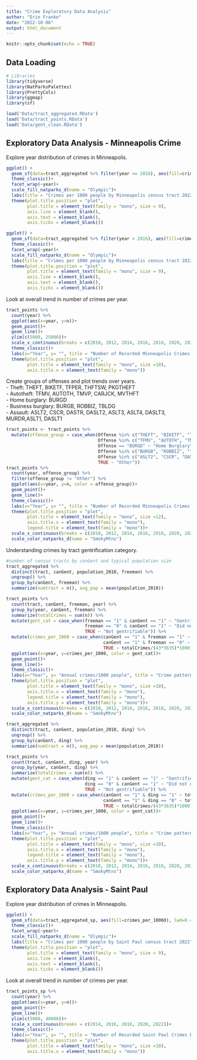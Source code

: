 ```yaml
---
title: "Crime Exploratory Data Analysis"
author: "Erin Franke"
date: "2022-10-06"
output: html_document
---
```


```r
knitr::opts_chunk$set(echo = TRUE)
```

## Data Loading 

```r
# Libraries 
library(tidyverse)
library(NatParksPalettes)
library(PrettyCols)
library(ggmap)
library(sf)

load('Data/tract_aggregated.RData')
load('Data/tract_points.RData')
load('Data/gent_clean.RData')
```

## Exploratory Data Analysis - Minneapolis Crime

Explore year distribution of crimes in Minneapolis.

```r
ggplot() +
  geom_sf(data=tract_aggregated %>% filter(year <= 2016), aes(fill=crimes_per_1000d), lwd=0.4, alpha =0.8)+
  theme_classic()+
  facet_wrap(~year)+
  scale_fill_natparks_d(name = "Olympic")+
  labs(title = "Crimes per 1000 people by Minneapolis census tract 2022", fill = "")+
  theme(plot.title.position = "plot", 
        plot.title = element_text(family = "mono", size = 9), 
        axis.line = element_blank(), 
        axis.text = element_blank(), 
        axis.ticks = element_blank())

ggplot() +
  geom_sf(data=tract_aggregated %>% filter(year > 2016), aes(fill=crimes_per_1000d), lwd=0.4, alpha =0.8)+
  theme_classic()+
  facet_wrap(~year)+
  scale_fill_natparks_d(name = "Olympic")+
  labs(title = "Crimes per 1000 people by Minneapolis census tract 2022", fill = "")+
  theme(plot.title.position = "plot", 
        plot.title = element_text(family = "mono", size = 9), 
        axis.line = element_blank(), 
        axis.text = element_blank(), 
        axis.ticks = element_blank())
```

Look at overall trend in number of crimes per year.

```r
tract_points %>%
  count(year) %>%
  ggplot(aes(x=year, y=n))+
  geom_point()+
  geom_line()+
  ylim(c(5000, 25000))+
  scale_x_continuous(breaks = c(2010, 2012, 2014, 2016, 2018, 2020, 2022))+
  theme_classic()+
  labs(x="Year", y= "", title = "Number of Recorded Minneapolis Crimes by Year")+
  theme(plot.title.position = "plot", 
        plot.title = element_text(family = "mono", size =10), 
        axis.title.x = element_text(family = "mono"))
```

Create groups of offenses and plot trends over years. \
- Theft: THEFT, BIKETF, TFPER, THFTSW, PKGTHEFT \
- Autotheft: TFMV, AUTOTH, TMVP, CARJCK, MVTHFT \
- Home burglary: BURGD \
- Business burglary: BURGB, ROBBIZ, TBLDG \
- Assault: ASLT2, CSCR, DASTR, DASLT2, ASLT3, ASLT4, DASLT3, MURDR,ASLT1, DASLT1 \

```r
tract_points <- tract_points %>%
  mutate(offense_group = case_when(Offense %in% c("THEFT", "BIKETF", "TFPER", "THFTSW", "PKGTHEFT") ~ "Theft", 
                                   Offense %in% c("TFMV", "AUTOTH", "TMVP", "CARJCK", "MVTHFT") ~ "Auto Theft",
                                   Offense == "BURGD" ~ "Home Burglary", 
                                   Offense %in% c("BURGB", "ROBBIZ", "TBLDG") ~ "Business Burglary", 
                                   Offense %in% c("ASLT2", "CSCR", "DASTR", "DASLT2", "ASLT3", "ASLT4", "DASLT3", "MURDR", "ASLT1", "DASLT1") ~ "Assault", 
                                   TRUE ~ "Other"))
tract_points %>%
  count(year, offense_group) %>%
  filter(offense_group != "Other") %>%
  ggplot(aes(x=year, y=n, color = offense_group))+
  geom_point()+
  geom_line()+
  theme_classic()+
  labs(x="Year", y= "", title = "Number of Recorded Minneapolis Crimes by Year", color = "Crime category")+
  theme(plot.title.position = "plot", 
        plot.title = element_text(family = "mono", size =12), 
        axis.title.x = element_text(family = "mono"), 
        legend.title = element_text(family = "mono"))+
  scale_x_continuous(breaks = c(2010, 2012, 2014, 2016, 2018, 2020, 2022))+
  scale_color_natparks_d(name = "SmokyMtns")
```

Understanding crimes by tract gentrification category. 

```r
#number of census tracts by canGent and typical population size
tract_aggregated %>%
  distinct(tract, canGent, population_2010, freeman) %>%
  ungroup() %>%
  group_by(canGent, freeman) %>%
  summarize(numtract = n(), avg_pop = mean(population_2010))

tract_points %>%
  count(tract, canGent, freeman, year) %>%
  group_by(year, canGent, freeman) %>%
  summarize(totalCrimes = sum(n)) %>%
  mutate(gent_cat = case_when(freeman == "1" & canGent == "1" ~ "Gentrified", 
                              freeman == "0" & canGent == "1" ~ "Did not gentrify", 
                              TRUE ~ "Not gentrifiable")) %>%
  mutate(crimes_per_1000 = case_when(canGent == "1" & freeman == "1" ~ totalCrimes/(46*3175)*1000, 
                                     canGent == "1" & freeman == "0" ~ totalCrimes/(41*4032)*1000,
                                     TRUE ~ totalCrimes/(43*3635)*1000)) %>%
  ggplot(aes(x=year, y=crimes_per_1000, color = gent_cat))+
  geom_point()+
  geom_line()+
  theme_classic()+
  labs(x="Year", y= "Annual crimes/1000 people", title = "Crime patterns by census tract gentrification category", color = "Tract category")+
  theme(plot.title.position = "plot", 
        plot.title = element_text(family = "mono", size =10), 
        axis.title.x = element_text(family = "mono"), 
        legend.title = element_text(family = "mono"), 
        axis.title.y = element_text(family = "mono"))+
  scale_x_continuous(breaks = c(2010, 2012, 2014, 2016, 2018, 2020, 2022))+
  scale_color_natparks_d(name = "SmokyMtns")

tract_aggregated %>%
  distinct(tract, canGent, population_2010, ding) %>%
  ungroup() %>%
  group_by(canGent, ding) %>%
  summarize(numtract = n(), avg_pop = mean(population_2010))

tract_points %>%
  count(tract, canGent, ding, year) %>%
  group_by(year, canGent, ding) %>%
  summarize(totalCrimes = sum(n)) %>%
  mutate(gent_cat = case_when(ding == "1" & canGent == "1" ~ "Gentrified", 
                              ding == "0" & canGent == "1" ~ "Did not gentrify", 
                              TRUE ~ "Not gentrifiable")) %>%
  mutate(crimes_per_1000 = case_when(canGent == "1" & ding == "1" ~ totalCrimes/(27*3068)*1000, 
                                     canGent == "1" & ding == "0" ~ totalCrimes/(60*3809)*1000,
                                     TRUE ~ totalCrimes/(43*3635)*1000)) %>%
  ggplot(aes(x=year, y=crimes_per_1000, color = gent_cat))+
  geom_point()+
  geom_line()+
  theme_classic()+
  labs(x="Year", y= "Annual crimes/1000 people", title = "Crime patterns by census tract gentrification category", color = "Tract category")+
  theme(plot.title.position = "plot", 
        plot.title = element_text(family = "mono", size =10), 
        axis.title.x = element_text(family = "mono"), 
        legend.title = element_text(family = "mono"), 
        axis.title.y = element_text(family = "mono"))+
  scale_x_continuous(breaks = c(2010, 2012, 2014, 2016, 2018, 2020, 2022))+
  scale_color_natparks_d(name = "SmokyMtns")
```

## Exploratory Data Analysis - Saint Paul

Explore year distribution of crimes in Minneapolis.

```r
ggplot() +
  geom_sf(data=tract_aggregated_sp, aes(fill=crimes_per_1000d), lwd=0.4, alpha =0.8)+
  theme_classic()+
  facet_wrap(~year)+
  scale_fill_natparks_d(name = "Olympic")+
  labs(title = "Crimes per 1000 people by Saint Paul census tract 2022", fill = "")+
  theme(plot.title.position = "plot", 
        plot.title = element_text(family = "mono", size = 9), 
        axis.line = element_blank(), 
        axis.text = element_blank(), 
        axis.ticks = element_blank())
```

Look at overall trend in number of crimes per year.

```r
tract_points_sp %>%
  count(year) %>%
  ggplot(aes(x=year, y=n))+
  geom_point()+
  geom_line()+
  ylim(c(5000, 40000))+
  scale_x_continuous(breaks = c(2014, 2016, 2018, 2020, 2022))+
  theme_classic()+
  labs(x="Year", y= "", title = "Number of Recorded Saint Paul Crimes by Year")+
  theme(plot.title.position = "plot", 
        plot.title = element_text(family = "mono", size =10), 
        axis.title.x = element_text(family = "mono"))
```



